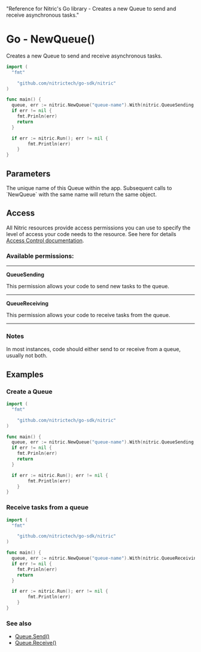   "Reference for Nitric's Go library - Creates a new Queue to send and receive asynchronous tasks."

# Go - NewQueue()

Creates a new Queue to send and receive asynchronous tasks.

```go
import (
  "fmt"

	"github.com/nitrictech/go-sdk/nitric"
)

func main() {
  queue, err := nitric.NewQueue("queue-name").With(nitric.QueueSending, nitric.QueueReceiving)
  if err != nil {
    fmt.Prinln(err)
    return
  }

  if err := nitric.Run(); err != nil {
		fmt.Println(err)
	}
}
```

## Parameters

<Properties>
  <Property name="name" required type="string">
    The unique name of this Queue within the app. Subsequent calls to `NewQueue`
    with the same name will return the same object.
  </Property>
</Properties>

## Access

All Nitric resources provide access permissions you can use to specify the level of access your code needs to the resource. See here for details [Access Control documentation](/assets/access-control).

### Available permissions:

---

**QueueSending**

This permission allows your code to send new tasks to the queue.

---

**QueueReceiving**

This permission allows your code to receive tasks from the queue.

---

### Notes

In most instances, code should either send to or receive from a queue, usually not both.

## Examples

### Create a Queue

```go
import (
  "fmt"

	"github.com/nitrictech/go-sdk/nitric"
)

func main() {
  queue, err := nitric.NewQueue("queue-name").With(nitric.QueueSending, nitric.QueueReceiving)
  if err != nil {
    fmt.Prinln(err)
    return
  }

  if err := nitric.Run(); err != nil {
		fmt.Println(err)
	}
}
```

### Receive tasks from a queue

```go
import (
  "fmt"

	"github.com/nitrictech/go-sdk/nitric"
)

func main() {
  queue, err := nitric.NewQueue("queue-name").With(nitric.QueueReceiving)
  if err != nil {
    fmt.Prinln(err)
    return
  }

  if err := nitric.Run(); err != nil {
		fmt.Println(err)
	}
}
```

### See also

- [Queue.Send()](./queue-send)
- [Queue.Receive()](./queue-receive)
